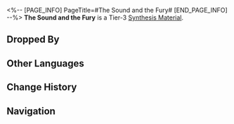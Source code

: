 <%-- [PAGE_INFO]
PageTitle=#The Sound and the Fury#
[END_PAGE_INFO] --%>
{{Item Infobox
|title       = The Sound and the Fury
|id          = 182009
|image       = Item The Sound and the Fury.png
|type        = 
|invCategory = Other Materials
|rarity      = 3
|effect      = Tier 3 Synthesis Material
|description = Don't let these distractions sway your judgment.
|source1     = The Reverie Hotel: Memory Zone Meme "Heartbreaker" or other enemies
}}
{{Description|1=''"Life is like a fool's dream filled with the sound and the fury, but ultimately meaningless."''}}
'''The Sound and the Fury''' is a Tier-3 [[Synthesis Material]].

==Dropped By==
{{Dropped By}}

==Other Languages==
{{Other Languages
|en   = The Sound and the Fury
|zhs  = 喧哗与骚动
|zht  = 喧嘩與騷動
|ja   = 喧噪と騒動
|ko   = 음향과 분노
|es   = El ruido y la furia
|fr   = Le Bruit et la Fureur
|ru   = Шум и ярость
|th   = The Sound and the Fury
|vi   = Nhộn Nhịp Và Náo Động
|de   = Getöse
|id   = The Sound and the Fury
|pt   = O Som e a Fúria
}}

==Change History==
{{Change History|2.0}}

==Navigation==
{{Synthesis Material Navbox}}